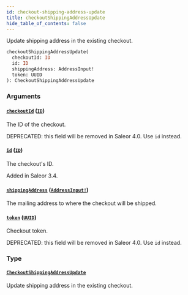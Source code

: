 ```yaml
---
id: checkout-shipping-address-update
title: checkoutShippingAddressUpdate
hide_table_of_contents: false
---
```


Update shipping address in the existing checkout.

```graphql
checkoutShippingAddressUpdate(
  checkoutId: ID
  id: ID
  shippingAddress: AddressInput!
  token: UUID
): CheckoutShippingAddressUpdate
```

### Arguments

#### [`checkoutId`](#) ([`ID`](../../../developer/api-reference/scalars/id))

The ID of the checkout.

DEPRECATED: this field will be removed in Saleor 4.0. Use `id` instead.

#### [`id`](#) ([`ID`](../../../developer/api-reference/scalars/id))

The checkout's ID.

Added in Saleor 3.4.

#### [`shippingAddress`](#) ([`AddressInput!`](../../../developer/api-reference/inputs/address-input))

The mailing address to where the checkout will be shipped.

#### [`token`](#) ([`UUID`](../../../developer/api-reference/scalars/uuid))

Checkout token.

DEPRECATED: this field will be removed in Saleor 4.0. Use `id` instead.

### Type

#### [`CheckoutShippingAddressUpdate`](../../../developer/api-reference/objects/checkout-shipping-address-update)

Update shipping address in the existing checkout.
